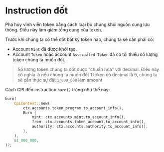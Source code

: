 
# Instruction đốt

Phá hủy vĩnh viễn token bằng cách loại bỏ chúng khỏi nguồn cung lưu thông. Điều này làm giảm tổng cung của token.

Trước khi chúng ta có thể đốt bất kỳ token nào, chúng ta sẽ cần phải có:
- Account `Mint` đã được khởi tạo.
- Account `Token` hoặc account `Associated Token` đã có tối thiểu số lượng token chúng ta muốn đốt.

> Số lượng token chúng ta đốt được "chuẩn hóa" với decimal. Điều này có nghĩa là nếu chúng ta muốn đốt 1 token có decimal là 6, chúng ta sẽ cần thực sự đặt `1_000_000` làm amount

Cách CPI đến instruction `burn()` trông như thế này:

```rust
burn(
    CpiContext::new(
        ctx.accounts.token_program.to_account_info(),
        Burn {
            mint: ctx.accounts.mint.to_account_info(),
            from: ctx.accounts.token_account.to_account_info(),
            authority: ctx.accounts.authority.to_account_info(),
        },
    ),
    &1_000_000,
)?;
```